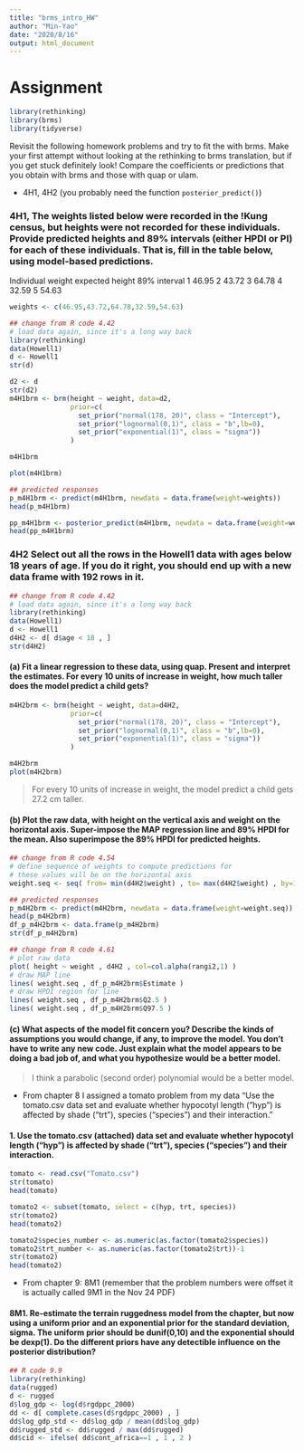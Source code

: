 ```yaml
---
title: "brms_intro_HW"
author: "Min-Yao"
date: "2020/8/16"
output: html_document
---
```


# Assignment


```r
library(rethinking)
library(brms)
library(tidyverse)
```

Revisit the following homework problems and try to fit the with brms.  Make your first attempt without looking at the rethinking to brms translation, but if you get stuck definitely look!  Compare the coefficients or predictions that you obtain with brms and those with quap or ulam.

* 4H1, 4H2 (you probably need the function `posterior_predict()`)

### 4H1, The weights listed below were recorded in the !Kung census, but heights were not recorded for these individuals. Provide predicted heights and 89% intervals (either HPDI or PI) for each of these individuals. That is, fill in the table below, using model-based predictions.

Individual weight expected height 89% interval
1 46.95
2 43.72
3 64.78
4 32.59
5 54.63

```r
weights <- c(46.95,43.72,64.78,32.59,54.63)
```


```r
## change from R code 4.42
# load data again, since it's a long way back
library(rethinking)
data(Howell1)
d <- Howell1
str(d)
```

```r
d2 <- d
str(d2)
m4H1brm <- brm(height ~ weight, data=d2,
               prior=c(
                 set_prior("normal(178, 20)", class = "Intercept"),
                 set_prior("lognormal(0,1)", class = "b",lb=0),
                 set_prior("exponential(1)", class = "sigma"))
               )
```
```r
m4H1brm
```
```r
plot(m4H1brm)
```

```r
## predicted responses
p_m4H1brm <- predict(m4H1brm, newdata = data.frame(weight=weights))
head(p_m4H1brm)
```
```r
pp_m4H1brm <- posterior_predict(m4H1brm, newdata = data.frame(weight=weights))
head(pp_m4H1brm)
```

### 4H2 Select out all the rows in the Howell1 data with ages below 18 years of age. If you do it right, you should end up with a new data frame with 192 rows in it.

```r
## change from R code 4.42
# load data again, since it's a long way back
library(rethinking)
data(Howell1)
d <- Howell1
d4H2 <- d[ d$age < 18 , ]
str(d4H2)
```
#### (a) Fit a linear regression to these data, using quap. Present and interpret the estimates. For every 10 units of increase in weight, how much taller does the model predict a child gets?

```r
m4H2brm <- brm(height ~ weight, data=d4H2,
               prior=c(
                 set_prior("normal(178, 20)", class = "Intercept"),
                 set_prior("lognormal(0,1)", class = "b",lb=0),
                 set_prior("exponential(1)", class = "sigma"))
               )
```
```r
m4H2brm
plot(m4H2brm)
```
> For every 10 units of increase in weight, the model predict a child gets 27.2 cm taller.

#### (b) Plot the raw data, with height on the vertical axis and weight on the horizontal axis. Super-impose the MAP regression line and 89% HPDI for the mean. Also superimpose the 89% HPDI for predicted heights.

```r
## change from R code 4.54
# define sequence of weights to compute predictions for
# these values will be on the horizontal axis
weight.seq <- seq( from= min(d4H2$weight) , to= max(d4H2$weight) , by=1 )

## predicted responses
p_m4H2brm <- predict(m4H2brm, newdata = data.frame(weight=weight.seq))
head(p_m4H2brm)
df_p_m4H2brm <- data.frame(p_m4H2brm)
str(df_p_m4H2brm)
```

```r
## change from R code 4.61
# plot raw data
plot( height ~ weight , d4H2 , col=col.alpha(rangi2,1) )
# draw MAP line
lines( weight.seq , df_p_m4H2brm$Estimate )
# draw HPDI region for line
lines( weight.seq , df_p_m4H2brm$Q2.5 )
lines( weight.seq , df_p_m4H2brm$Q97.5 )

```


#### (c) What aspects of the model fit concern you? Describe the kinds of assumptions you would change, if any, to improve the model. You don’t have to write any new code. Just explain what the model appears to be doing a bad job of, and what you hypothesize would be a better model.

> I think a parabolic (second order) polynomial would be a better model.



* From chapter 8 I assigned a tomato problem from my data "Use the tomato.csv data set and evaluate whether hypocotyl length ("hyp") is affected by shade ("trt"), species ("species") and their interaction."

#### 1. Use the tomato.csv (attached) data set and evaluate whether hypocotyl length ("hyp") is affected by shade ("trt"), species ("species") and their interaction.

```r
tomato <- read.csv("Tomato.csv")
str(tomato)
head(tomato)
```

```r
tomato2 <- subset(tomato, select = c(hyp, trt, species))
str(tomato2)
head(tomato2)
```

```r
tomato2$species_number <- as.numeric(as.factor(tomato2$species))
tomato2$trt_number <- as.numeric(as.factor(tomato2$trt))-1
str(tomato2)
head(tomato2)
```



* From chapter 9: 8M1 (remember that the problem numbers were offset it is actually called 9M1 in the Nov 24 PDF)

#### 8M1. Re-estimate the terrain ruggedness model from the chapter, but now using a uniform prior and an exponential prior for the standard deviation, sigma. The uniform prior should be dunif(0,10) and the exponential should be dexp(1). Do the different priors have any detectible influence on the posterior distribution?

```r
## R code 9.9
library(rethinking)
data(rugged)
d <- rugged
d$log_gdp <- log(d$rgdppc_2000)
dd <- d[ complete.cases(d$rgdppc_2000) , ]
dd$log_gdp_std <- dd$log_gdp / mean(dd$log_gdp)
dd$rugged_std <- dd$rugged / max(dd$rugged)
dd$cid <- ifelse( dd$cont_africa==1 , 1 , 2 )
```
